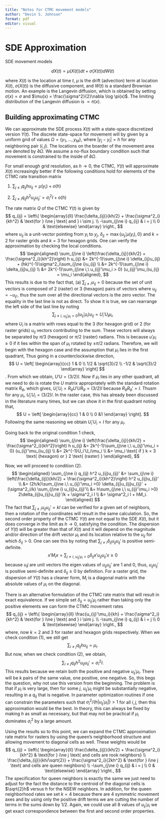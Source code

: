 ```yaml
---
title: "Notes for CTMC movement models"
author: "Devin S. Johnson"
format: pdf
editor: visual
---
```


# SDE Approximation

SDE movement models

$$
dX(t) = \mu(X(t))dt + \sigma(X(t))dW(t)
$$

where $X(t)$ is the location at time $t$, $\mu$ is the drift (advection) term at location $X(t)$, $\sigma(X(t))$ is the diffusive component, and $W(t)$ is a standard Brownian motion. An example is the Langevin diffusion, which is obtained by setting $\sigma(x) = \sigma$ and $\mu(x) = \frac{\sigma^2}{2}\nabla \log \pi(x)$. The limiting distribution of the Langevin diffusion is $\propto \pi(x)$.  

## Building approximating CTMC

We can approximate the SDE process $X(t)$ with a state-space discretized version $Y(t)$. The discrete state-space for movement will by given by a uniform grid of values $\Omega = \{y_1,\dots,y_M\}$, where $|y_j-y_i| = h$ for any neighboring pair $(i,j)$. The locations on the boarder of the movement area are denoted by $\partial\Omega$. We assume a no-flux boundary condition such that movement is constrained to the inside of $\partial\Omega$. 

For small enough grid resolution, as $h \to 0$, the CTMC, $Y(t)$ will approximate $X(t)$ increasingly better if the following conditions hold for elements of the CTMC rate transition matrix

  (1) $\sum_{j\ne i} q_{ij} h u_{ij} = \mu(y_i) + o(h)$
  
  (2) $\sum_{j\ne i} q_{ij} h^2 u_{ij}u_{ij}' = \sigma^2_iI + o(h)$

The rate matrix $Q$ of the CTMC $Y(t)$ is given by
$$
q_{ij} = \left\{
\begin{array}{ll}
\frac{\delta_{ij}}{kh/2} + \frac{\sigma^2_i}{kh^2} & \text{for } i\ne j \text{ and } i \sim j. \\
-\sum_{j\ne i} q_{ij} & i = j \\
0 & \text{elsewise}
\end{array}
\right.,
$$
where $u_{ij}$ is a unit-vector pointing from $y_i$ to $y_j$, $\delta_{ij} = \max\{u_{ij}'\mu(y_i), 0\}$ and $k = 2$ for raster grids and $k=3$ for hexagon grids. One can verify the approximation by checking the local conditions.
$$
\begin{aligned}
\sum_{j\ne i} \left(\frac{\delta_{ij}}{kh/2} + \frac{\sigma^2_i}{kh^2}\right) h u_{ij} 
&= 2k^{-1}\sum_{j\ne i} \delta_{ij}u_{ij} +  (hk)^{-1}\sigma^2_i\sum_{j\ne i}u_{ij} \\
&=  2k^{-1}\sum_{j\ne i} \delta_{ij}u_{ij} \\
&=  2k^{-1}\sum_{j\ne i,\ u_{ij}'\mu_i > 0} (u_{ij}'\mu_i)u_{ij} = \mu_i
\end{aligned},
$$
This results is due to the fact that, (a) $\sum_{j\ne i}u_{ij} = 0$ because the set of unit vectors is composed of 2 (raster) or 3 (hexagon) pairs of vectors where $u_{ij} = -u_{ij'}$, thus the sum over all the directional vectors is the zero vector. The equality in the last line is not as direct. To show it is true, we can rearrange the left side of the last line by noting
$$
\sum_{j\ne i,\ u_{ij}'\mu_i > 0} (u_{ij}'\mu_i)u_{ij} = U_i'U_i\mu_i,
$$
where $U_i$ is a matrix with rows equal to the 3 (for hexagon grid) or 2 (for raster grids) $u_{ij}$ vectors contributing to the sum. These vectors will always be separated by $\pi/3$ (hexagon) or $\pi/2$ (raster) radians. This is because $u'\mu_i \ge 0$ if it lies within the span of $\mu_i$ rotated by $\pm \pi/2$ radians. Therefore, we will begin with the hexagon case and the assumption that $\mu_i$ lies in the first quadrant, Thus going in a counterclockwise direction,
$$
U = \left[ 
\begin{array}{cc}
1 & 0 \\
1/2 & \sqrt{3}/2 \\
-1/2 & \sqrt{3}/2 
\end{array}
\right]
$$.
From which we obtain, $U'U = (3/2)I$. Now if $\mu_i$ lies in any other quadrant, all we need to do is rotate the $U$ matrix appropriately with the standard rotation matrix $R_\theta$, which gives, $U_i'U_i = R_\theta U' U R_\theta = (3/2)I$ because $R_\theta R_\theta' = I$. Thusm for any $\mu_i$, $U_i'U_i = (3/2)I$. In the raster case, this has already been discussed in the literature many times, but we can show it in the first quadrant noting that,
$$
U = \left[ 
\begin{array}{cc}
1 & 0 \\
0 &1 
\end{array}
\right].
$$
Following the same reasoning we obtain $U_i'U_i = I$ for any $\mu_i$. 

Going back to the original condition 1 check,
$$
\begin{aligned}
\sum_{j\ne i} \left(\frac{\delta_{ij}}{kh/2} + \frac{\sigma^2_i}{kh^2}\right) h u_{ij} &=  2k^{-1}\sum_{j\ne i,\ u_{ij}'\mu_i > 0} (u_{ij}'\mu_i)u_{ij} \\
&= 2k^{-1}U_i'U_i\mu_i \\
&= \mu_i \text{ if } k = 3 \text{ (hexagon) or } 2 \text{ (raster) }
\end{aligned},
$$

Now, we will proceed to condition (2). 
$$
\begin{aligned}
\sum_{j\ne i} q_{ij} h^2 u_{ij}u_{ij}' &= \sum_{j\ne i} \left(\frac{\delta_{ij}}{kh/2} + \frac{\sigma^2_i}{kh^2}\right) h^2 u_{ij}u_{ij}' \\
&=  (2h/k)\sum_{j\ne i,\ u_{ij}'\mu_i >0} \delta_{ij}u_{ij}u_{ij}' + (\sigma^2_i/k) \sum_{j\ne i} u_{ij}u_{ij}'\\
&= h\sum_{j\ne i,\ u_{ij}'\mu_i >0} 2\delta_{ij}u_{ij}u_{ij}'/k + \sigma^2_i I \\
&=  \sigma^2_i I + hM_i.
\end{aligned}
$$
The fact that $\sum_{j\ne i} u_{ij}u_{ij}' = kI$ can be verified for a given set of neighbors, then a rotation of the coordinates will result in the same calculation. So, the second order property of the CTMC $Y(t)$ are not equal to the SDE $X(t)$, but it does converge in the limit as $h\to 0$, satisfying the condition. The dispersion of $Y(t)$ will be greater than that of $X(t)$ and it will depend on the magnitude and/or direction of the drift vector $\mu_i$ and its location relative to the $u_{ij}$ for which $\delta_{ij} >0$. One can see this by noting that $\sum_{j\ne i} \delta_{ij}u_{ij}u_{ij}'$ is positive semi-definite. 
$$
x'M_ix =  \sum_{j\ne i,\ u_{ij}'\mu_i >0} \delta_{ij} x'u_{ij}u_{ij}'x \ge 0
$$
because $u_ij$ are unit vectors the eigen values of $u_{ij}u_{ij}'$ are 1 and 0, thus,  $u_{ij}u_{ij}'$ is positive semi-definite and $\delta_{ij} \ge 0$ by definition. For a raster grid, the dispersion of $Y(t)$ has a cleaner form, $M_i$ is a diagonal matrix with the absolute values of $\mu_i$ on the diagonal. 

There is an alternative formulation of the CTMC rate matrix that will result in exact equivalence. If we simple set $\delta_{ij} = u_{ij}'\mu_i$ rather than taking only the positive elements we can form the CTMC movement rates
$$
q_{ij} = \left\{
\begin{array}{ll}
\frac{u_{ij}'\mu_i}{kh} + \frac{\sigma^2_i}{kh^2} & \text{for } i\ne j \text{ and } i \sim j. \\
-\sum_{j\ne i} q_{ij} & i = j \\
0 & \text{elsewise}
\end{array}
\right.,
$$
where, now $k=2$ and 3 for raster and hexagon grids respectively. When we check condition (1), we still get 
$$
\sum_{i\ne j} q_{ij}hu_{ij} = \mu_i.
$$
But now, when we check condition (2), we obtain,
$$
\sum_{i\ne j} q_{ij}h^2u_{ij}u_{ij}' = \sigma_i^2I.
$$
This results because we retain both the positive and negative $u_{ij}'\mu_i$. There will be $k$ pairs of the same value, one positive, one negative. So, this begs the question, why not use this version from the beginning. The problem is that if $\mu_i$ is very large, then for some $j$, $u_{ij}'\mu_i$ might be substantially negative, resulting in a $q_{ij}$ that is negative. In parameter optimization routines if one can constrain the parameters such that $\sigma^2_i/(h|u_{ij}'\mu_i|) > 1$ for all $i,j$, then this approximation would be the best. In theory, this can always be fixed by making $h$ as small as necessary, but that may not be practical if $\mu_i$ dominates $\sigma^2_i$ by a large amount. 

Using the results so to this point, we can expand the CTMC approximation rate matrix for rasters by using the queen's neighborhood structure and allowing movement to diagonal cells as well. These weights would be
$$
q_{ij} = \left\{
\begin{array}{ll}
\frac{\delta_{ij}}{kh/2} + \frac{\sigma^2_i}{kh^2} & \text{for } i\ne j \text{ and cells are rook neighbors} \\
\frac{\delta_{ij}}{kh/\sqrt{2}} + \frac{\sigma^2_i}{2kh^2} & \text{for } i\ne j \text{ and cells are queen neighbors} \\
-\sum_{j\ne i} q_{ij} & i = j \\
0 & \text{elsewise}
\end{array}
\right.,
$$
The specification for queen neighbors is exactly the same we just need to adjust for the fact the distance to the centroid of the diagonal cells is $\sqrt{2}h$ versus $h$ for the NSEW neighbors. In addition, for the queen neighborhood rates we set $k=4$ because there are 4 symmetric movement axes and by using only the positive drift terms we are cutting the number of terms in the sums down by $1/2$. Again, we could use all 8 values of $u_{ij}'\mu_i$ we get exact correspondence between the first and second order properties. 


